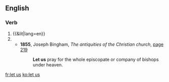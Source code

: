 {{also|lētus}}
==English==

===Verb===
{{head|en|verb}}

# {{&lit|lang=en}}
# {{dated form of|let's|lang=en}}
#* '''1855''', Joseph Bingham, ''The antiquities of the Christian church'', [https://books.google.co.uk/books?id=FwFKAAAAMAAJ&pg=PA219&dq=%22let+us+pray%22&hl=en&sa=X&ei=EhcwVeXUEIWzaaf3gEA&redir_esc=y#v=onepage&q=%22let%20us%20pray%22&f=false page 219]
#*: '''Let us''' pray for the whole episcopate or company of bishops under heaven.

[[fr:let us]]
[[ko:let us]]